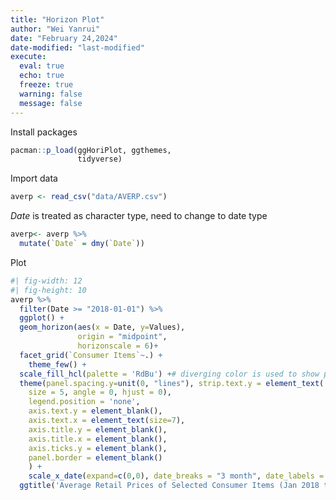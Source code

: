 ```yaml
---
title: "Horizon Plot"
author: "Wei Yanrui"
date: "February 24,2024"
date-modified: "last-modified"
execute: 
  eval: true
  echo: true
  freeze: true
  warning: false
  message: false
---
```


Install packages
```r
pacman::p_load(ggHoriPlot, ggthemes,
               tidyverse)
```

Import data
```r
averp <- read_csv("data/AVERP.csv")
```

*Date* is treated as character type, need to change to date type
```r
averp<- averp %>%
  mutate(`Date` = dmy(`Date`))
```

Plot
```r
#| fig-width: 12
#| fig-height: 10
averp %>% 
  filter(Date >= "2018-01-01") %>%
  ggplot() +
  geom_horizon(aes(x = Date, y=Values), 
               origin = "midpoint", 
               horizonscale = 6)+
  facet_grid(`Consumer Items`~.) +
    theme_few() +
  scale_fill_hcl(palette = 'RdBu') +# diverging color is used to show positive and negative difference
  theme(panel.spacing.y=unit(0, "lines"), strip.text.y = element_text(
    size = 5, angle = 0, hjust = 0),
    legend.position = 'none',
    axis.text.y = element_blank(),
    axis.text.x = element_text(size=7),
    axis.title.y = element_blank(),
    axis.title.x = element_blank(),
    axis.ticks.y = element_blank(),
    panel.border = element_blank()
    ) +
    scale_x_date(expand=c(0,0), date_breaks = "3 month", date_labels = "%b%y") +
  ggtitle('Average Retail Prices of Selected Consumer Items (Jan 2018 to Dec 2022)')
```